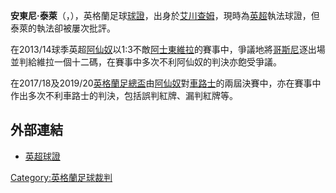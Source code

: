 {{noteTA
|G1=足球
|G2=EPL
|G3=FAcup
|1=zh-hans:泰勒;zh-hk:泰萊;zh-tw:泰萊;
}}
{{Unreferenced|time=2021-08-30}}
{{Infobox football official
| name = 安东尼·泰萊<br>Anthony Taylor
| fullname = Anthony Taylor
| birth_date  = {{Birth date and age|df=yes|1978|10|20}}
| birth_place = [[英格蘭|英格蘭]][[大曼彻斯特郡|大曼彻斯特郡]]{{link-en|威森肖|Wythenshawe|威森肖}}
| death_date  =
| death_place =
| otheroccupation =
| years1              = 2002–2004
| league1             = 北超聯
| role1               = [[球證|球證]]
| years2              = 2004–2006
| league2             = [[英議聯|英議聯]]
| role2               = 球證
| years3              = 2006–2010
| league3             = [[英足聯|英足聯]]
| role3               = 球證
| years4              = 2010–
| league4             = [[英超|英超]]
| role4               = 球證
| internationalyears1 = 2013–
| confederation1      = [[國際足協|國際足協]]
| internationalrole1  = 球證
}}

'''安東尼·泰萊'''（{{lang-en|Anthony Taylor}}，{{bd|1978年|10月20日}}），英格蘭足球[[球證|球證]]，出身於[[艾川查姆|艾川查姆]]，現時為[[英超|英超]]執法球證，但泰萊的執法卻被屢次批評。

在2013/14球季英超[[阿仙奴|阿仙奴]]以1:3不敵[[阿士東維拉|阿士東維拉]]的賽事中，爭議地將[[哥斯尼|哥斯尼]]逐出場並判給維拉一個十二碼，在賽事中多次不利阿仙奴的判決亦飽受爭議。

在2017/18及2019/20[[英格蘭足總盃|英格蘭足總盃]]由[[阿仙奴|阿仙奴]]對[[車路士|車路士]]的兩屆決賽中，亦在賽事中作出多次不利車路士的判決，包括誤判紅牌、漏判紅牌等。

==外部連結==
* [https://web.archive.org/web/20150315190010/http://www.premierleague.com/content/premierleague/en-gb/referees.html 英超球證]

{{英超球證}}

[[Category:英格蘭足球裁判|Category:英格蘭足球裁判]]
